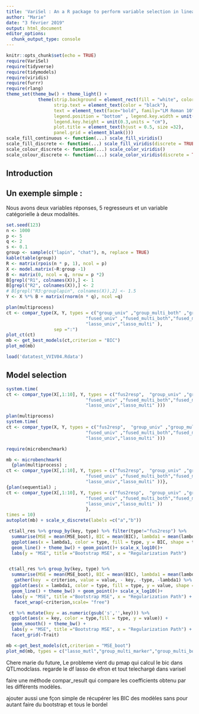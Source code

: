 ```yaml
---
title: 'VariSel : An a R package to perform variable selection in linear models'
author: "Marie"
date: "3 février 2019"
output: html_document
editor_options: 
  chunk_output_type: console
---
```


```r
knitr::opts_chunk$set(echo = TRUE)
require(VariSel)
require(tidyverse)
require(tidymodels)
require(viridis)
require(furrr)
require(rlang)
theme_set(theme_bw() + theme_light() +
            theme(strip.background = element_rect(fill = "white", color ="gray"), 
                  strip.text = element_text(color = "black"),
                  text = element_text(face="bold", family="LM Roman 10", size =18),
                  legend.position = "bottom" , legend.key.width = unit(2.5,units = "cm"),
                  legend.key.height = unit(0.3,units = "cm"),
                  plot.title = element_text(hjust = 0.5, size =32),
                  panel.grid = element_blank()))
scale_fill_continuous <- function(...) scale_fill_viridis()
scale_fill_discrete <- function(...) scale_fill_viridis(discrete = TRUE)
scale_colour_discrete <- function(...) scale_color_viridis()
scale_colour_discrete <- function(...) scale_color_viridis(discrete = TRUE)


```

## Introduction 


## Un exemple simple :

Nous avons deux variables réponses, 5 regresseurs et un variable catégorielle à deux modalités. 

```r
set.seed(123)
n <- 1000
p <- 5
q <- 2
s <- 0.1
group <- sample(c("lapin", "chat"), n, replace = TRUE)
kable(table(group))
R <- matrix(rpois(n * p, 1), ncol = p)
X <- model.matrix(~R:group -1)
B <- matrix(0, ncol = q, nrow = p *2)
B[grepl("R1", colnames(X)),] <- 1
B[grepl("R2", colnames(X)),] <- 2
# B[grepl("R3:grouplapin", colnames(X)),2] <- 1.5
Y <- X %*% B + matrix(rnorm(n * q), ncol =q)

plan(multiprocess)
ct <- compar_type(X, Y, types = c("group_univ" ,"group_multi_both" ,"group_multi_marker" ,
                              "fused_univ" ,"fused_multi_both","fused_multi_regr",
                              "lasso_univ","lasso_multi" ),
                  sep =":")
plot_ct(ct)
mb <- get_best_models(ct,criterion = "BIC")
plot_md(mb)

```


```r
load('datatest_VVIV04.Rdata')
```


## Model selection 

```r
system.time(
ct <- compar_type(X[,1:10], Y, types = c("fus2resp",  "group_univ" ,"group_multi_both" ,"group_multi_marker" ,
                              "fused_univ" ,"fused_multi_both","fused_multi_regr",
                              "lasso_univ","lasso_multi" )))

```


```r
plan(multiprocess)
system.time(
ct <- compar_type(X, Y, types = c("fus2resp",  "group_univ" ,"group_multi_both" ,"group_multi_marker" ,
                              "fused_univ" ,"fused_multi_both","fused_multi_regr",
                              "lasso_univ","lasso_multi" )))

```


```r
require(microbenchmark)

mb <- microbenchmark(
  {plan(multiprocess) ;
ct <- compar_type(X[,1:10], Y, types = c("fus2resp",  "group_univ" ,"group_multi_both" ,"group_multi_marker" ,
                              "fused_univ" ,"fused_multi_both","fused_multi_regr",
                              "lasso_univ","lasso_multi" ))}, 
{plan(sequential) ;
ct <- compar_type(X[,1:10], Y, types = c("fus2resp",  "group_univ" ,"group_multi_both" ,"group_multi_marker" ,
                              "fused_univ" ,"fused_multi_both","fused_multi_regr",
                              "lasso_univ","lasso_multi" ))
                              },
times = 10)
autoplot(mb) + scale_x_discrete(labels =c("a","b"))
```


```r

 ct$all_res %>% group_by(key, type) %>% filter(type!="fus2resp") %>% 
  summarise(MSE = mean(MSE_boot), BIC = mean(BIC), lambda1 = mean(lambda1)) %>% 
  ggplot(aes(x = lambda1, color = type, fill = type, y = BIC, shape = type)) +
  geom_line() + theme_bw() + geom_point()+ scale_x_log10()+
  labs(y = "MSE", title ="Bootstrap MSE", x = "Regularization Path") 


 ct$all_res %>% group_by(key, type) %>% 
  summarise(MSE = mean(MSE_boot), BIC = mean(BIC), lambda1 = mean(lambda1)) %>% 
   gather(key  = criterion, value = value, - key, -type, -lambda1) %>% 
  ggplot(aes(x = lambda1, color = type, fill = type, y = value, shape = type)) +
  geom_line() + theme_bw() + geom_point()+ scale_x_log10()+
  labs(y = "MSE", title ="Bootstrap MSE", x = "Regularization Path") +
   facet_wrap(~criterion,scale= "free")
```

```r
 ct %>% mutate(key = as.numeric(gsub('s','',key))) %>%
  ggplot(aes(x = key, color = type,fill = type, y = value)) +
  geom_smooth() + theme_bw() +
  labs(y = "MSE", title ="Bootstrap MSE", x = "Regularization Path") + 
  facet_grid(~Trait) 
```


```r
mb <-get_best_models(ct,criterion = "MSE_boot")
plot_md(mb, types = c("lasso_mutl","group_multi_marker","group_multi_both","fused_univ","fused_multi_regr"))
```





Chere marie du future,
Le probleme vient du pmap qui calcul le bic dans QTLmodclass. 
regarde le df lasso de efron et tout telechargé dans varisel


faire une méthode compar_result qui compare les coefficients obtenu par les différents modèles. 

ajouter aussi une fçon simple de récupérer les BIC des modèles sans pour autant faire du bootstrap et tous le bordel
